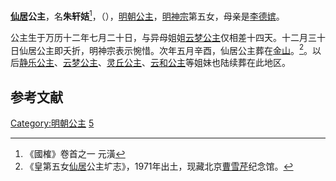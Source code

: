 {{東亞女性歷史人物
| 名稱=仙居公主
| 身份=[[明朝|明朝]]公主
| 畫像=
| 說明=
| 姓名=朱轩姞
| 封爵=[[公主|公主]]
| 位號=
| 封號=仙居公主
| 出生年=1584年
| 逝世年=1585年
| 諡號=
| 墳墓=北京金山
| 父親=[[明神宗|明神宗]]
| 同胞兄弟=
| 同胞姊妹=[[泰顺公主|泰顺公主]]、[[香山公主|香山公主]]
| 母親=[[李德嬪_(明神宗)|李德嫔]]
|}}

'''[[仙居|仙居]]公主'''，名'''朱轩姞'''<ref name="c">《國榷》卷首之一 元潢</ref>，（{{bd|1584年||1585年}}），[[明朝|明朝]][[公主|公主]]，[[明神宗|明神宗]]第五女，母亲是[[李德嬪_(明神宗)|李德嫔]]。

公主生于万历十二年七月二十日，与异母姐姐[[云梦公主|云梦公主]]仅相差十四天。十二月三十日仙居公主即夭折，明神宗表示惋惜。次年五月辛酉，仙居公主葬在[[玉泉山|金山]]。<ref>《皇第五女[[仙居|仙居]]公主圹志》，1971年出土，现藏北京[[曹雪芹|曹雪芹]]纪念馆。</ref>。以后[[静乐公主_(明神宗)|静乐公主]]、[[云梦公主|云梦公主]]、[[灵丘公主|灵丘公主]]、[[云和公主|云和公主]]等姐妹也陆续葬在此地区。

==参考文献==
<div class="references-small">
<references></references>
</div>

{{明神宗皇室}}
[[Category:明朝公主|Category:明朝公主]]
[[Category:明神宗皇女|5]]